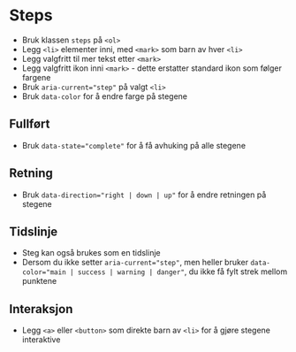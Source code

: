 
<Meta of={stories} />

# Steps
- Bruk klassen `steps` på `<ol>`
- Legg `<li>` elementer inni, med `<mark>` som barn av hver `<li>`
- Legg valgfritt til mer tekst etter `<mark>`
- Legg valgfritt ikon inni `<mark>` - dette erstatter standard ikon som følger fargene
- Bruk `aria-current="step"` på valgt `<li>`
- Bruk `data-color` for å endre farge på stegene
<Canvas of={stories.Default} />

## Fullført
- Bruk `data-state="complete"` for å få avhuking på alle stegene
<Canvas of={stories.WithStateComplete} />

## Retning
- Bruk `data-direction="right | down | up"` for å endre retningen på stegene
<Canvas of={stories.WithDirection} />

## Tidslinje
- Steg kan også brukes som en tidslinje
- Dersom du ikke setter `aria-current="step"`, men heller bruker `data-color="main | success | warning | danger"`, du ikke få fylt strek mellom punktene
<Canvas of={stories.Timeline} />

## Interaksjon
- Legg `<a>` eller `<button>` som direkte barn av `<li>` for å gjøre stegene interaktive
<Canvas of={stories.WithInteraction} />

<CssVariables component="steps" />